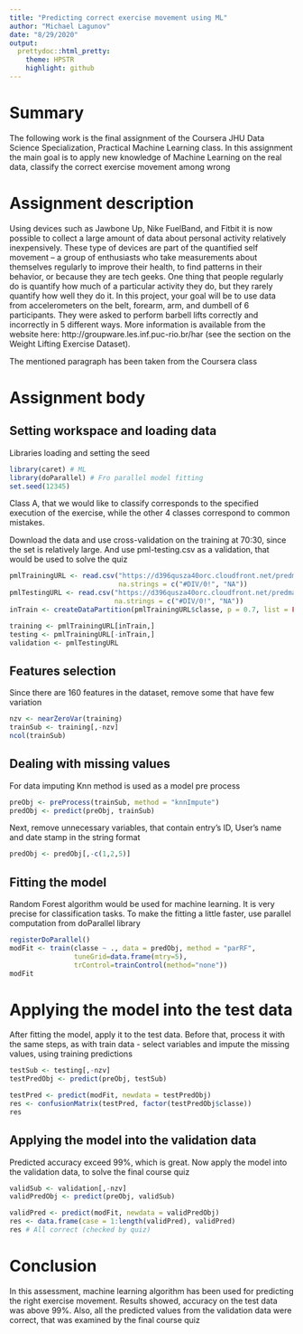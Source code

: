 ```yaml
---
title: "Predicting correct exercise movement using ML"
author: "Michael Lagunov"
date: "8/29/2020"
output:
  prettydoc::html_pretty:
    theme: HPSTR
    highlight: github
---
```


# Summary

The following work is the final assignment of the Coursera JHU Data Science Specialization, Practical Machine Learning class. In this assignment the main goal is to apply new knowledge of Machine Learning on the real data, classify the correct exercise movement among wrong


# Assignment description

Using devices such as Jawbone Up, Nike FuelBand, and Fitbit it is now possible to collect a large amount of data about personal activity relatively inexpensively. These type of devices are part of the quantified self movement – a group of enthusiasts who take measurements about themselves regularly to improve their health, to find patterns in their behavior, or because they are tech geeks. One thing that people regularly do is quantify how much of a particular activity they do, but they rarely quantify how well they do it. In this project, your goal will be to use data from accelerometers on the belt, forearm, arm, and dumbell of 6 participants. They were asked to perform barbell lifts correctly and incorrectly in 5 different ways. More information is available from the website here: http://groupware.les.inf.puc-rio.br/har (see the section on the Weight Lifting Exercise Dataset).

The mentioned paragraph has been taken from the Coursera class

# Assignment body

## Setting workspace and loading data

Libraries loading and setting the seed

```r
library(caret) # ML
library(doParallel) # Fro parallel model fitting
set.seed(12345)
```


Class A, that we would like to classify corresponds to the specified execution of the exercise, while the other 4 classes correspond to common mistakes.


Download the data and use cross-validation on the training at 70:30, since the set is relatively large. And use pml-testing.csv as a validation, that would be used to solve the quiz

```r
pmlTrainingURL <- read.csv("https://d396qusza40orc.cloudfront.net/predmachlearn/pml-training.csv",
                           na.strings = c("#DIV/0!", "NA"))
pmlTestingURL <- read.csv("https://d396qusza40orc.cloudfront.net/predmachlearn/pml-testing.csv", 
                          na.strings = c("#DIV/0!", "NA"))
inTrain <- createDataPartition(pmlTrainingURL$classe, p = 0.7, list = FALSE)

training <- pmlTrainingURL[inTrain,]
testing <- pmlTrainingURL[-inTrain,]
validation <- pmlTestingURL
```

## Features selection

Since there are 160 features in the dataset, remove some that have few variation

```r
nzv <- nearZeroVar(training)
trainSub <- training[,-nzv]
ncol(trainSub)
```
## Dealing with missing values

For data imputing Knn method is used as a model pre process

```r
preObj <- preProcess(trainSub, method = "knnImpute")
predObj <- predict(preObj, trainSub)
```


Next, remove unnecessary variables, that contain entry's ID, User's name and date stamp in the string format

```r
predObj <- predObj[,-c(1,2,5)]
```

## Fitting the model

Random Forest algorithm would be used for machine learning. It is very precise for classification tasks. To make the fitting a little faster, use parallel computation from doParallel library

```r
registerDoParallel()
modFit <- train(classe ~ ., data = predObj, method = "parRF",
                tuneGrid=data.frame(mtry=5),
                trControl=trainControl(method="none"))
modFit
```

# Applying the model into the test data

After fitting the model, apply it to the test data. Before that, process it with the same steps, as with train data - select variables and impute the missing values, using training predictions

```r
testSub <- testing[,-nzv]
testPredObj <- predict(preObj, testSub)

testPred <- predict(modFit, newdata = testPredObj)
res <- confusionMatrix(testPred, factor(testPredObj$classe))
res
```
## Applying the model into the validation data

Predicted accuracy exceed 99%, which is great. Now apply the model into the validation data, to solve the final course quiz

```r
validSub <- validation[,-nzv]
validPredObj <- predict(preObj, validSub)

validPred <- predict(modFit, newdata = validPredObj)
res <- data.frame(case = 1:length(validPred), validPred)
res # All correct (checked by quiz)
```


# Conclusion

In this assessment, machine learning algorithm has been used for predicting the right exercise movement. Results showed, accuracy on the test data was above 99%. Also, all the predicted values from the validation data were correct, that was examined by the final course quiz
